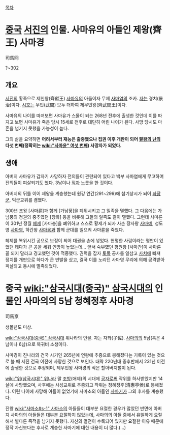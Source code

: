 [[목차]]


= [[중국]] [[서진]]의 인물. 사마유의 아들인 제왕(齊王) 사마경 =
司馬冏

?~302

== 개요 == 
[[서진]]의 황족으로 제헌왕(齊獻王) [[사마유]]의 아들이자 무제 [[사마염]]의 조카. [[자]]는 경치(景治)이다. [[시호]]는 무민(武閔) 모두 더하여 제무민왕(齊武閔王)이다.

사마유의 나이를 따져보면 사마유가 스물이 되는 268년 전후에 출생한 것인데 이를 따지고 보면 사마유가 죽은 당시 15세로 전후로 대단히 어린 나이가 된다. 사망 당시도 마흔을 넘기지 못했을 가능성이 높다.

그의 삶을 요약하면 '''어려서부터 재능은 출중했으나 집권 이후 개판이 되어 [[팔왕의 난]]의 다섯 번째(정확히는 [[wiki:"사마윤" 여섯 번째]]) 사망자가 되었다.''' 

== 생애 == 
아버지 사마유가 갑자기 사망하자 전의들이 관련되어 있다고 백부 사마염에게 무고하여 전의들이 피살되기도 했다. 3남이나 [[적자]] 노릇을 한 것이다. 

아버지의 뒤를 이어 제왕을 계승했는데 원강 연간(291~299)에 참기상시가 되어 [[좌장군]], 익군교위를 겸했다. 

300년 조왕 [사마륜]과 함께 [가남풍]을 폐위시키고 그 일족을 멸했다. 그 다음에는 가남풍의 정권의 중추였던 [장화] 등을 비롯해 그들의 일족도 같이 멸했다. 그런데 사마륜이 301년 정월 [[혜제]] [사마충]을 폐위하고 스스로 황제가 되자 사촌 장사왕 [[사마예]], 성도영 [[사마영]], 하간왕 [[사마옹]]과 함께 군대를 일으켜 사마륜을 죽였다. 

혜제를 복위시킨 공으로 보정이 되어 대권을 손에 넣었다. 현명한 사람이라는 평판이 있었던 데다가 큰 공을 세워 인망이 높았는데... 앞서 숙부였던 평원왕 [사마간]이 사마륜 꼴 되지 말라고 경고했던 것이 적중했다. 권력을 잡자 [[토목]] 공사를 일삼고 [[사치]]에 빠져 정치를 개판으로 하다가 큰 반발을 샀고, 결국 이를 노리던 사마영 무리에 의해 공격받아 피살되고 동시에 멸족되었다.

= 중국 [[wiki:"삼국시대(중국)" 삼국시대]]의 인물인 사마의의 5남 청혜정후 사마경 =
司馬京

생몰년도 미상. 

[[wiki:"삼국시대(중국)" 삼국시대]] 위나라의 인물. 자는 자좌(子佐). [[사마의]]의 5남(혹은 4남이나 6남)으로 복귀비 소생이다.

사마경이 진나라의 건국 시기인 265년에 연왕에 추증으로 봉해졌다는 기록이 있는 것으로 볼 때 서진 건국 이전에 사망한 것으로 보인다. 대략 220년대 중후반에서 231년 이전에 출생한 것으로 추정되며, 제무민왕 사마경의 작은 할아버지뻘이 된다. 

[[wiki:"위(삼국시대)" 위나라]] 말 [[조방]](애제)의 시대에 [[공자]]로써 작위를 하사받았지만 14살에 사망했으며, 사후에는 사성교위로 추증되고 작위는 청혜정후(清惠亭侯)로 봉해졌다. 어린 나이에 사망해 아들이 없었기에 사마소의 아들인 [[사마기]]가 그의 후사를 계승했다.

진왕 [[wiki:"사마소#s-1" 사마소]]의 아들들이 대부분 요절한 경우가 많았던 반면에 아버지 사마의의 아들들은 대부분 요절하지 않았는데, 사마의의 아들 중에서 유일하게 요절해서 별다른 족적을 남기지 못했다. 자신의 열전이 수록되어 있지만 요절한 이유 때문에 정작 자신보다는 후사로 계승한 사마기에 대한 내용이 더 많다.(...)
